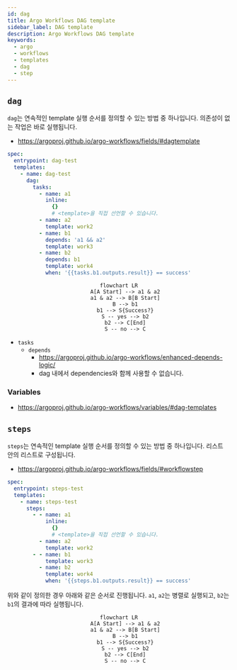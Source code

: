 ```yaml
---
id: dag
title: Argo Workflows DAG template
sidebar_label: DAG template
description: Argo Workflows DAG template
keywords:
  - argo
  - workflows
  - templates
  - dag
  - step
---
```


## `dag`

`dag`는 연속적인 template 실행 순서를 정의할 수 있는 방법 중 하나입니다. 의존성이 없는 작업은 바로 실행됩니다.

- https://argoproj.github.io/argo-workflows/fields/#dagtemplate

```yaml
spec:
  entrypoint: dag-test
  templates:
    - name: dag-test
      dag:
        tasks:
          - name: a1
            inline:
              {}
              # <template>을 직접 선언할 수 있습니다.
          - name: a2
            template: work2
          - name: b1
            depends: 'a1 && a2'
            template: work3
          - name: b2
            depends: b1
            template: work4
            when: '{{tasks.b1.outputs.result}} == success'
```

<center>

```mermaid
flowchart LR
    A[A Start] --> a1 & a2
    a1 & a2 --> B[B Start]
    B --> b1
    b1 --> S{Success?}
    S -- yes --> b2
    b2 --> C[End]
    S -- no --> C
```

</center>

- `tasks`
  - `depends`
    - https://argoproj.github.io/argo-workflows/enhanced-depends-logic/
    - dag 내에서 dependencies와 함께 사용할 수 없습니다.

### Variables

- https://argoproj.github.io/argo-workflows/variables/#dag-templates

## `steps`

`steps`는 연속적인 template 실행 순서를 정의할 수 있는 방법 중 하나입니다. 리스트 안의 리스트로 구성됩니다.

- https://argoproj.github.io/argo-workflows/fields/#workflowstep

```yaml
spec:
  entrypoint: steps-test
  templates:
    - name: steps-test
      steps:
        - - name: a1
            inline:
              {}
              # <template>을 직접 선언할 수 있습니다.
          - name: a2
            template: work2
        - - name: b1
            template: work3
          - name: b2
            template: work4
            when: '{{steps.b1.outputs.result}} == success'
```

위와 같이 정의한 경우 아래와 같은 순서로 진행됩니다. `a1`, `a2`는 병렬로 실행되고, `b2`는 `b1`의 결과에 따라 실행됩니다.

<center>

```mermaid
flowchart LR
    A[A Start] --> a1 & a2
    a1 & a2 --> B[B Start]
    B --> b1
    b1 --> S{Success?}
    S -- yes --> b2
    b2 --> C[End]
    S -- no --> C
```

</center>
